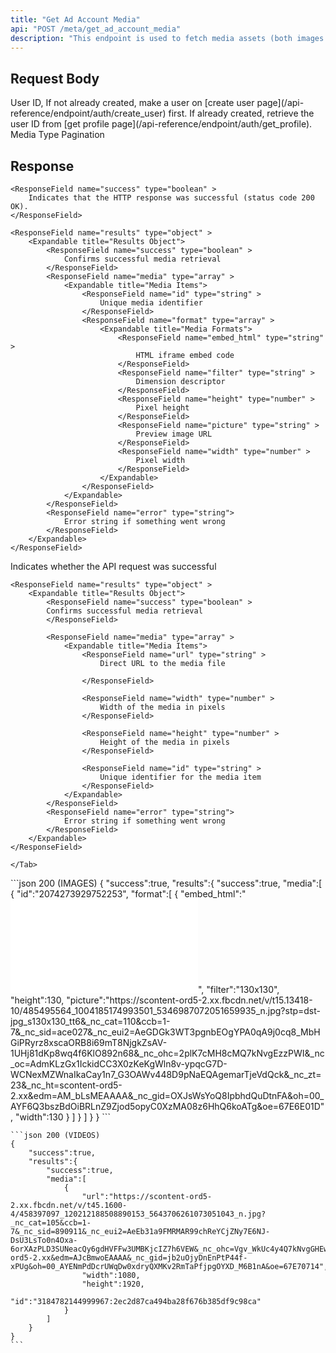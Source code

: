 ```yaml
---
title: "Get Ad Account Media"
api: "POST /meta/get_ad_account_media"
description: "This endpoint is used to fetch media assets (both images and videos) associated with a user's Facebook Ad Account. It provides access to the creative library that can be used in ad campaigns, allowing users to browse and select previously uploaded media for their advertisements."
---
```


## Request Body

<ParamField body="userId" type="string" required>
	User ID, If not already created, make a user on [create user
	page](/api-reference/endpoint/auth/create_user) first. If already created,
	retrieve the user ID from [get profile
	page](/api-reference/endpoint/auth/get_profile).
</ParamField>
<ParamField
	body="type"
	type="string"
	default="IMAGE | VIDEO"
	placeholder="IMAGE | VIDEO"
	required
>
	Media Type
</ParamField>
<ParamField body="pagination" type="string" default="">
	Pagination
</ParamField>

## Response

<Tabs>
  <Tab title="Images Response">
    
    <ResponseField name="success" type="boolean" >
        Indicates that the HTTP response was successful (status code 200 OK).
    </ResponseField>

    <ResponseField name="results" type="object" >
        <Expandable title="Results Object">
            <ResponseField name="success" type="boolean" >
                Confirms successful media retrieval
            </ResponseField>
            <ResponseField name="media" type="array" >
                <Expandable title="Media Items">
                    <ResponseField name="id" type="string" >
                        Unique media identifier
                    </ResponseField>
                    <ResponseField name="format" type="array" >
                        <Expandable title="Media Formats">
                            <ResponseField name="embed_html" type="string" >
                                HTML iframe embed code
                            </ResponseField>
                            <ResponseField name="filter" type="string" >
                                Dimension descriptor
                            </ResponseField>
                            <ResponseField name="height" type="number" >
                                Pixel height
                            </ResponseField>
                            <ResponseField name="picture" type="string" >
                                Preview image URL
                            </ResponseField>
                            <ResponseField name="width" type="number" >
                                Pixel width
                            </ResponseField>
                        </Expandable>
                    </ResponseField>
                </Expandable>
            </ResponseField>
            <ResponseField name="error" type="string">
                Error string if something went wrong
            </ResponseField>
        </Expandable>
    </ResponseField>

  </Tab>

  <Tab title="Videos Response">
    <ResponseField name="success" type="boolean" >
    Indicates whether the API request was successful
    </ResponseField>

    <ResponseField name="results" type="object" >
        <Expandable title="Results Object">
            <ResponseField name="success" type="boolean" >
            Confirms successful media retrieval
            </ResponseField>

            <ResponseField name="media" type="array" >
                <Expandable title="Media Items">
                    <ResponseField name="url" type="string" >
                        Direct URL to the media file

                    </ResponseField>

                    <ResponseField name="width" type="number" >
                        Width of the media in pixels
                    </ResponseField>

                    <ResponseField name="height" type="number" >
                        Height of the media in pixels
                    </ResponseField>

                    <ResponseField name="id" type="string" >
                        Unique identifier for the media item
                    </ResponseField>
                </Expandable>
            </ResponseField>
            <ResponseField name="error" type="string">
                Error string if something went wrong
            </ResponseField>
        </Expandable>
    </ResponseField>

    </Tab>

</Tabs>

<ResponseExample>
    ```json 200 (IMAGES)
   {
        "success":true,
        "results":{
            "success":true,
            "media":[
                {
                    "id":"2074273929752253",
                    "format":[
                        {
                            "embed_html":"<iframe allow=\"autoplay; clipboard-write; encrypted-media; picture-in-picture; web-share\" allowfullscreen=\"true\" frameborder=\"0\" height=\"130\" scrolling=\"no\" src=\"https://www.facebook.com/plugins/video.php?href=https%3A%2F%2Fwww.facebook.com%2F120206061579950153%2Fvideos%2F2074273929752253%2F%3Fidorvanity%3D120206061579950153&width=130\" style=\"border:none;overflow:hidden\" width=\"130\"></iframe>",
                            "filter":"130x130",
                            "height":130,
                            "picture":"https://scontent-ord5-2.xx.fbcdn.net/v/t15.13418-10/485495564_1004185174993501_5346987072051659935_n.jpg?stp=dst-jpg_s130x130_tt6&_nc_cat=110&ccb=1-7&_nc_sid=ace027&_nc_eui2=AeGDGk3WT3pgnbEOgYPA0qA9j0cq8_MbHGiPRyrz8xscaORB8i69mT8NjgkZsAV-1UHj81dKp8wq4f6KlO892n68&_nc_ohc=2plK7cMH8cMQ7kNvgEzzPWI&_nc_oc=AdmKLzGx1IckidCC3X0zKeKgWln8v-ypqcG7D-WCNexMZWnaIkaCay1n7_G3OAWv448D9pNaEQAgemarTjeVdQck&_nc_zt=23&_nc_ht=scontent-ord5-2.xx&edm=AM_bLsMEAAAA&_nc_gid=OXJsWsYoQ8IpbhdQuDtnFA&oh=00_AYF6Q3bszBdOiBRLnZ9Zjod5opyC0XzMA08z6HhQ6koATg&oe=67E6E01D",
                            "width":130
                        }
                    ]
                }
            ]
        }
    }
    ```

    ```json 200 (VIDEOS)
    {
        "success":true,
        "results":{
            "success":true,
            "media":[
                {
                    "url":"https://scontent-ord5-2.xx.fbcdn.net/v/t45.1600-4/458397097_120212188508890153_5643706261073051043_n.jpg?_nc_cat=105&ccb=1-7&_nc_sid=890911&_nc_eui2=AeEb31a9FMRMAR99chReYCjZNy7E6NJ-DsU3LsTo0n4Oxa-6orXAzPLD3SUNeacQy6gdHVFFw3UMBKjcIZ7h6VEW&_nc_ohc=Vgv_WkUc4y4Q7kNvgGHEwR8&_nc_oc=AdmVeH5LXBRNcMi7xjpQPNh8t7j9lMC6c3iWMNQ5Up77fDG4QFcziAJGv9FztzMyv8cSbVifb_himrkLK5cXB2IZ&_nc_zt=1&_nc_ht=scontent-ord5-2.xx&edm=AJcBmwoEAAAA&_nc_gid=jb2uOjyDnEnPtP44f-xPUg&oh=00_AYENmPdDcrUWqDw0xdryQXMKv2RmTaPfjpgOYXD_M6B1nA&oe=67E70714",
                    "width":1080,
                    "height":1920,
                    "id":"3184782144999967:2ec2d87ca494ba28f676b385df9c98ca"
                }
            ]
        }
    }
    ```

</ResponseExample>
